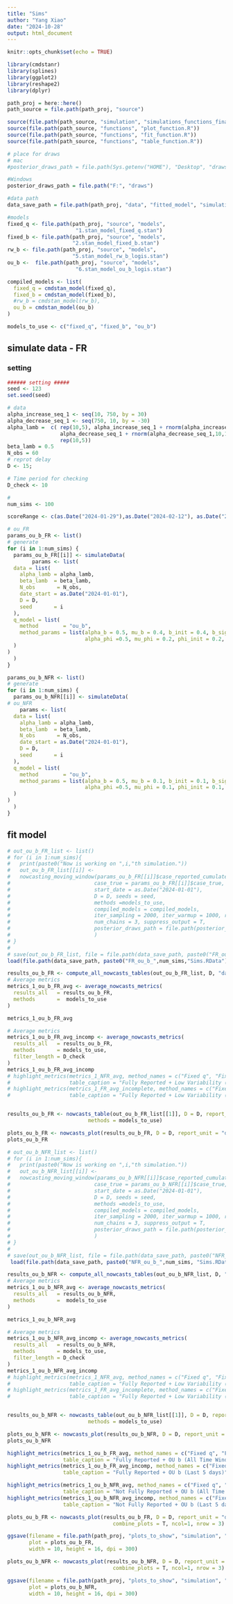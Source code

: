 ```yaml
---
title: "Sims"
author: "Yang Xiao"
date: "2024-10-28"
output: html_document
---
```


```r
knitr::opts_chunk$set(echo = TRUE)

library(cmdstanr)
library(splines)
library(ggplot2)
library(reshape2)
library(dplyr)
```


```r
path_proj = here::here()
path_source = file.path(path_proj, "source")

source(file.path(path_source, "simulation", "simulations_functions_final.R"))
source(file.path(path_source, "functions", "plot_function.R"))
source(file.path(path_source, "functions", "fit_function.R"))
source(file.path(path_source, "functions", "table_function.R"))

# place for draws
# mac
#posterior_draws_path = file.path(Sys.getenv("HOME"), "Desktop", "draws", "testEach")

#Windows
posterior_draws_path = file.path("F:", "draws")

#data path
data_save_path = file.path(path_proj, "data", "fitted_model", "simulation", "multiSims","ou_b")
```

```r
#models
fixed_q <- file.path(path_proj, "source", "models", 
                      "1.stan_model_fixed_q.stan")
fixed_b <- file.path(path_proj, "source", "models", 
                     "2.stan_model_fixed_b.stan")
rw_b <- file.path(path_proj, "source", "models", 
                     "5.stan_model_rw_b_logis.stan")
ou_b <-  file.path(path_proj, "source", "models", 
                      "6.stan_model_ou_b_logis.stan")

compiled_models <- list(
  fixed_q = cmdstan_model(fixed_q),
  fixed_b = cmdstan_model(fixed_b),
  #rw_b = cmdstan_model(rw_b),
  ou_b = cmdstan_model(ou_b)
)

models_to_use <- c("fixed_q", "fixed_b", "ou_b")
```


## simulate data - FR

### setting
```r
###### setting #####
seed <- 123
set.seed(seed)

# data
alpha_increase_seq_1 <- seq(10, 750, by = 30)
alpha_decrease_seq_1 <- seq(750, 10, by = -30)
alpha_lamb =  c( rep(10,5), alpha_increase_seq_1 + rnorm(alpha_increase_seq_1,10,10), 
                 alpha_decrease_seq_1 + rnorm(alpha_decrease_seq_1,10,10),
                 rep(10,5))
beta_lamb = 0.5
N_obs = 60
# reprot delay
D <- 15;

# Time period for checking
D_check <- 10

#
num_sims <- 100

scoreRange <- c(as.Date("2024-01-29"),as.Date("2024-02-12"), as.Date("2024-02-26"))
```

```r
# ou_FR
params_ou_b_FR <- list()
# generate
for (i in 1:num_sims) {
  params_ou_b_FR[[i]] <- simulateData(
        params <- list(
  data = list(
    alpha_lamb = alpha_lamb,  
    beta_lamb  = beta_lamb,
    N_obs       = N_obs,
    date_start = as.Date("2024-01-01"),
    D = D,
    seed       = i
  ),
  q_model = list(
    method        = "ou_b",
    method_params = list(alpha_b = 0.5, mu_b = 0.4, b_init = 0.4, b_sigma = 0.1 , 
                         alpha_phi =0.5, mu_phi = 0.2, phi_init = 0.2, phi_sigma = 0.05)
  )
)
  )
}
```

```r

params_ou_b_NFR <- list()
# generate
for (i in 1:num_sims) {
  params_ou_b_NFR[[i]] <- simulateData(
# ou_NFR
    params <- list(
  data = list(
    alpha_lamb = alpha_lamb,  
    beta_lamb  = beta_lamb,
    N_obs       = N_obs,
    date_start = as.Date("2024-01-01"),
    D = D,
    seed       = i
  ),
  q_model = list(
    method        = "ou_b",
    method_params = list(alpha_b = 0.5, mu_b = 0.1, b_init = 0.1, b_sigma = 0.1 , 
                         alpha_phi =0.5, mu_phi = 0.1, phi_init = 0.1, phi_sigma = 0.05)
  )
)
  )
}
```


## fit model
```r
# out_ou_b_FR_list <- list()
# for (i in 1:num_sims){
#   print(paste0("Now is working on ",i,"th simulation."))
#   out_ou_b_FR_list[[i]] <-
#   nowcasting_moving_window(params_ou_b_FR[[i]]$case_reported_cumulated, scoreRange = scoreRange,
#                           case_true = params_ou_b_FR[[i]]$case_true,
#                           start_date = as.Date("2024-01-01"),
#                           D = D, seeds = seed,
#                           methods =models_to_use,
#                           compiled_models = compiled_models,
#                           iter_sampling = 2000, iter_warmup = 1000, refresh = 0,
#                           num_chains = 3, suppress_output = T,
#                           posterior_draws_path = file.path(posterior_draws_path, "ou_b")
#                           )
# }
# 
# save(out_ou_b_FR_list, file = file.path(data_save_path, paste0("FR_ou_b_",num_sims,"Sims.RData")))
load(file.path(data_save_path, paste0("FR_ou_b_",num_sims,"Sims.RData")))

results_ou_b_FR <- compute_all_nowcasts_tables(out_ou_b_FR_list, D, "day", models_to_use)
# Average metrics
metrics_1_ou_b_FR_avg <- average_nowcasts_metrics(
  results_all   = results_ou_b_FR,
  methods       =  models_to_use
)

metrics_1_ou_b_FR_avg

# Average metrics
metrics_1_ou_b_FR_avg_incomp <- average_nowcasts_metrics(
  results_all   = results_ou_b_FR,
  methods       = models_to_use,
  filter_length = D_check
)
metrics_1_ou_b_FR_avg_incomp
# highlight_metrics(metrics_1_NFR_avg, method_names = c("Fixed q", "Fixed b", "Linear b", "OU b"),
#                   table_caption = "Fully Reported + Low Variability (All Time Window)")
# highlight_metrics(metrics_1_FR_avg_incomplete, method_names = c("Fixed q", "Fixed b", "Linear b", "OU b"),
#                   table_caption = "Fully Reported + Low Variability (Last D Time Unit)")


results_ou_b_FR <- nowcasts_table(out_ou_b_FR_list[[1]], D = D, report_unit = "day", 
                          methods = models_to_use)

plots_ou_b_FR <- nowcasts_plot(results_ou_b_FR, D = D, report_unit = "day", methods = models_to_use)
plots_ou_b_FR
```   

```r
# out_ou_b_NFR_list <- list()
# for (i in 1:num_sims){
#   print(paste0("Now is working on ",i,"th simulation."))
#   out_ou_b_NFR_list[[i]] <-
#   nowcasting_moving_window(params_ou_b_NFR[[i]]$case_reported_cumulated, scoreRange = scoreRange,
#                           case_true = params_ou_b_NFR[[i]]$case_true,
#                           start_date = as.Date("2024-01-01"),
#                           D = D, seeds = seed,
#                           methods =models_to_use,
#                           compiled_models = compiled_models,
#                           iter_sampling = 2000, iter_warmup = 1000, refresh = 0,
#                           num_chains = 3, suppress_output = T,
#                           posterior_draws_path = file.path(posterior_draws_path, "ou_b")
#                           )
# }
# 
# save(out_ou_b_NFR_list, file = file.path(data_save_path, paste0("NFR_ou_b_",num_sims, "Sims.RData")))
 load(file.path(data_save_path, paste0("NFR_ou_b_",num_sims, "Sims.RData")))

results_ou_b_NFR <- compute_all_nowcasts_tables(out_ou_b_NFR_list, D, "day", models_to_use)
# Average metrics
metrics_1_ou_b_NFR_avg <- average_nowcasts_metrics(
  results_all   = results_ou_b_NFR,
  methods       =  models_to_use
)

metrics_1_ou_b_NFR_avg

# Average metrics
metrics_1_ou_b_NFR_avg_incomp <- average_nowcasts_metrics(
  results_all   = results_ou_b_NFR,
  methods       = models_to_use,
  filter_length = D_check
)
metrics_1_ou_b_NFR_avg_incomp
# highlight_metrics(metrics_1_NFR_avg, method_names = c("Fixed q", "Fixed b", "Linear b", "OU b"),
#                   table_caption = "Fully Reported + Low Variability (All Time Window)")
# highlight_metrics(metrics_1_FR_avg_incomplete, method_names = c("Fixed q", "Fixed b", "Linear b", "OU b"),
#                   table_caption = "Fully Reported + Low Variability (Last D Time Unit)")


results_ou_b_NFR <- nowcasts_table(out_ou_b_NFR_list[[1]], D = D, report_unit = "day", 
                          methods = models_to_use)

plots_ou_b_NFR <- nowcasts_plot(results_ou_b_NFR, D = D, report_unit = "day", methods = models_to_use)
plots_ou_b_NFR
```   

```r
highlight_metrics(metrics_1_ou_b_FR_avg, method_names = c("Fixed q", "Fixed b", "OU b"), date_labels = scoreRange,
                  table_caption = "Fully Reported + OU b (All Time Window)")
highlight_metrics(metrics_1_ou_b_FR_avg_incomp, method_names = c("Fixed q", "Fixed b", "OU b"), date_labels = scoreRange,
                  table_caption = "Fully Reported + OU b (Last 5 days)")
```

```r
highlight_metrics(metrics_1_ou_b_NFR_avg, method_names = c("Fixed q", "Fixed b", "OU b"), date_labels = scoreRange,
                  table_caption = "Not Fully Reported + OU b (All Time Window)")
highlight_metrics(metrics_1_ou_b_NFR_avg_incomp, method_names = c("Fixed q", "Fixed b", "OU b"), date_labels = scoreRange,
                  table_caption = "Not Fully Reported + OU b (Last 5 days)")
```



```r
plots_ou_b_FR <- nowcasts_plot(results_ou_b_FR, D = D, report_unit = "day", methods = models_to_use,
                                  combine_plots = T, ncol=1, nrow = 3)

ggsave(filename = file.path(path_proj, "plots_to_show", "simulation", "ou_b", "FR_ou_b.png"),
       plot = plots_ou_b_FR,
       width = 10, height = 16, dpi = 300)
```

```r
plots_ou_b_NFR <- nowcasts_plot(results_ou_b_NFR, D = D, report_unit = "day", methods = models_to_use,
                                  combine_plots = T, ncol=1, nrow = 3)

ggsave(filename = file.path(path_proj, "plots_to_show", "simulation", "ou_b", "NFR_ou_b.png"),
       plot = plots_ou_b_NFR,
       width = 10, height = 16, dpi = 300)
```